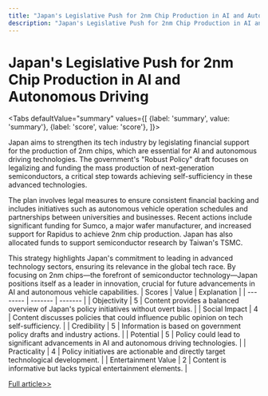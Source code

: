 ```yaml
---
title: "Japan's Legislative Push for 2nm Chip Production in AI and Autonomous Driving"
description: "Japan's Legislative Push for 2nm Chip Production in AI and Autonomous Driving"
---
```



# Japan's Legislative Push for 2nm Chip Production in AI and Autonomous Driving


<Tabs
	defaultValue="summary"
	values={[
	{label: 'summary', value: 'summary'},
	{label: 'score', value: 'score'},
]}>
<TabItem value="summary">


Japan aims to strengthen its tech industry by legislating financial support for the production of 2nm chips, which are essential for AI and autonomous driving technologies. The government's "Robust Policy" draft focuses on legalizing and funding the mass production of next-generation semiconductors, a critical step towards achieving self-sufficiency in these advanced technologies.

The plan involves legal measures to ensure consistent financial backing and includes initiatives such as autonomous vehicle operation schedules and partnerships between universities and businesses. Recent actions include significant funding for Sumco, a major wafer manufacturer, and increased support for Rapidus to achieve 2nm chip production. Japan has also allocated funds to support semiconductor research by Taiwan's TSMC.

This strategy highlights Japan's commitment to leading in advanced technology sectors, ensuring its relevance in the global tech race. By focusing on 2nm chips—the forefront of semiconductor technology—Japan positions itself as a leader in innovation, crucial for future advancements in AI and autonomous vehicle capabilities.
</TabItem>
<TabItem value="score">
	| Scores     | Value   | Explanation |
	| -------- | ------- | ------- |
	| Objectivity  | 5    | Content provides a balanced overview of Japan's policy initiatives without overt bias.    |
	| Social Impact | 4     | Content discusses policies that could influence public opinion on tech self-sufficiency.    |
	| Credibility    | 5    | Information is based on government policy drafts and industry actions.    |
	| Potential    | 5    | Policy could lead to significant advancements in AI and autonomous driving technologies.    |
	| Practicality    | 4    | Policy initiatives are actionable and directly target technological development.    |
	| Entertainment Value    | 2    | Content is informative but lacks typical entertainment elements.    |
</TabItem>
</Tabs>

[Full article>>](https://readhub.cn/topic/8aAMCY2sVDg)
